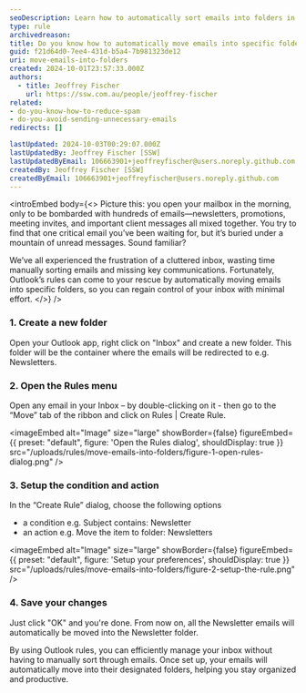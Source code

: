 ```yaml
---
seoDescription: Learn how to automatically sort emails into folders in Outlook, saving you time and keeping your inbox organized.
type: rule
archivedreason:
title: Do you know how to automatically move emails into specific folders?
guid: f21d64d0-7ee4-431d-b5a4-7b981323de12
uri: move-emails-into-folders
created: 2024-10-01T23:57:33.000Z
authors:
  - title: Jeoffrey Fischer
    url: https://ssw.com.au/people/jeoffrey-fischer
related:
- do-you-know-how-to-reduce-spam
- do-you-avoid-sending-unnecessary-emails
redirects: []

lastUpdated: 2024-10-03T00:29:07.000Z
lastUpdatedBy: Jeoffrey Fischer [SSW]
lastUpdatedByEmail: 106663901+jeoffreyfischer@users.noreply.github.com
createdBy: Jeoffrey Fischer [SSW]
createdByEmail: 106663901+jeoffreyfischer@users.noreply.github.com
---
```


<introEmbed
  body={<>
Picture this: you open your mailbox in the morning, only to be bombarded with hundreds of emails—newsletters, promotions, meeting invites, and important client messages all mixed together. You try to find that one critical email you’ve been waiting for, but it’s buried under a mountain of unread messages. Sound familiar?

We’ve all experienced the frustration of a cluttered inbox, wasting time manually sorting emails and missing key communications. Fortunately, Outlook’s rules can come to your rescue by automatically moving emails into specific folders, so you can regain control of your inbox with minimal effort.
  </>}
/>
### 1. Create a new folder

Open your Outlook app, right click on "Inbox" and create a new folder.
This folder will be the container where the emails will be redirected to e.g. Newsletters.

### 2. Open the Rules menu

Open any email in your Inbox – by double-clicking on it - then go to the “Move” tab of the ribbon and click on Rules | Create Rule.


<imageEmbed
  alt="Image"
  size="large"
  showBorder={false}
  figureEmbed={{
    preset: "default",
    figure: 'Open the Rules dialog',
    shouldDisplay: true
  }}
  src="/uploads/rules/move-emails-into-folders/figure-1-open-rules-dialog.png"
/>

### 3. Setup the condition and action

In the “Create Rule” dialog, choose the following options

* a condition e.g. Subject contains: Newsletter
* an action e.g. Move the item to folder: Newsletters


<imageEmbed
  alt="Image"
  size="large"
  showBorder={false}
  figureEmbed={{
    preset: "default",
    figure: 'Setup your preferences',
    shouldDisplay: true
  }}
  src="/uploads/rules/move-emails-into-folders/figure-2-setup-the-rule.png"
/>

### 4. Save your changes

Just click "OK" and you're done. From now on, all the Newsletter emails will automatically be moved into the Newsletter folder.

By using Outlook rules, you can efficiently manage your inbox without having to manually sort through emails. Once set up, your emails will automatically move into their designated folders, helping you stay organized and productive.
